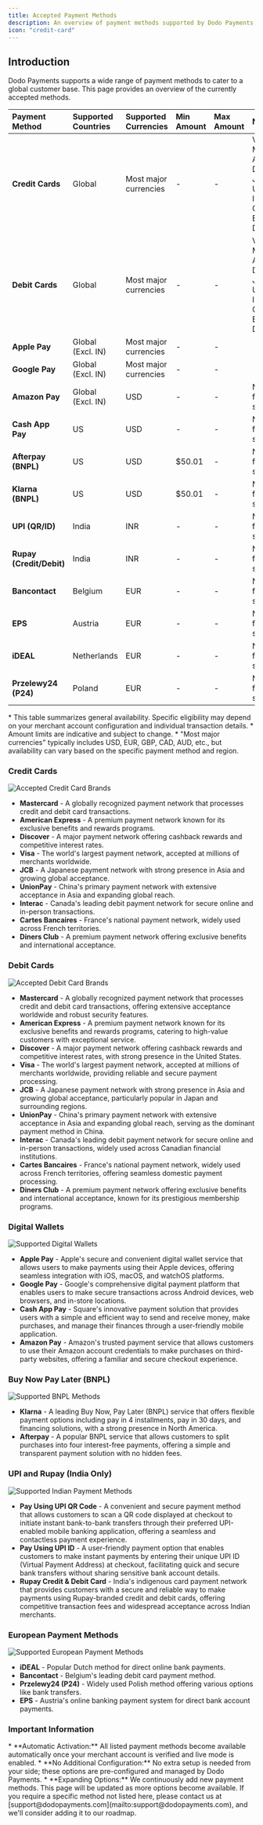 ```yaml
---
title: Accepted Payment Methods
description: An overview of payment methods supported by Dodo Payments, including credit/debit cards, digital wallets, BNPL, UPI/Rupay, and European options.
icon: "credit-card"
---
```


## Introduction

Dodo Payments supports a wide range of payment methods to cater to a global customer base. This page provides an overview of the currently accepted methods.

| Payment Method          | Supported Countries | Supported Currencies | Min Amount | Max Amount | Notes                     |
| :---------------------- | :------------------ | :------------------- | :--------- | :--------- | :------------------------ |
| **Credit Cards**        | Global              | Most major currencies| -          | -          | Visa, Mastercard, Amex, Discover, JCB, UnionPay, Interac, Cartes Bancaires, Diners Club |
| **Debit Cards**         | Global              | Most major currencies| -          | -          | Visa, Mastercard, Amex, Discover, JCB, UnionPay, Interac, Cartes Bancaires, Diners Club |
| **Apple Pay**           | Global (Excl. IN)   | Most major currencies| -          | -          |                           |
| **Google Pay**          | Global (Excl. IN)   | Most major currencies| -          | -          |                           |
| **Amazon Pay**          | Global (Excl. IN)   | USD                  | -          | -          | Not available for subscriptions |
| **Cash App Pay**        | US                  | USD                  | -          | -          | Not available for subscriptions |
| **Afterpay (BNPL)**     | US                  | USD                  | $50.01     | -          | Not available for subscriptions |
| **Klarna (BNPL)**       | US                  | USD                  | $50.01     | -          | Not available for subscriptions |
| **UPI (QR/ID)**         | India               | INR                  | -          | -          | Not available for subscriptions |
| **Rupay (Credit/Debit)**| India               | INR                  | -          | -          | Not available for subscriptions |
| **Bancontact**          | Belgium             | EUR                  | -          | -          | Not available for subscriptions |
| **EPS**                 | Austria             | EUR                  | -          | -          | Not available for subscriptions |
| **iDEAL**               | Netherlands         | EUR                  | -          | -          | Not available for subscriptions |
| **Przelewy24 (P24)**    | Poland              | EUR                  | -          | -          | Not available for subscriptions |

<Note>
  * This table summarizes general availability. Specific eligibility may depend on your merchant account configuration and individual transaction details.
  * Amount limits are indicative and subject to change.
  * "Most major currencies" typically includes USD, EUR, GBP, CAD, AUD, etc., but availability can vary based on the specific payment method and region.
</Note>

### Credit Cards

<Frame>
  <img alt="Accepted Credit Card Brands" src="/images/transactions/payments/cards.png" />
</Frame>

*   **Mastercard** - A globally recognized payment network that processes credit and debit card transactions.
*   **American Express** - A premium payment network known for its exclusive benefits and rewards programs.
*   **Discover** - A major payment network offering cashback rewards and competitive interest rates.
*   **Visa** - The world's largest payment network, accepted at millions of merchants worldwide.
*   **JCB** - A Japanese payment network with strong presence in Asia and growing global acceptance.
*   **UnionPay** - China's primary payment network with extensive acceptance in Asia and expanding global reach.
*   **Interac** - Canada's leading debit payment network for secure online and in-person transactions.
*   **Cartes Bancaires** - France's national payment network, widely used across French territories.
*   **Diners Club** - A premium payment network offering exclusive benefits and international acceptance.

### Debit Cards

<Frame>
  <img alt="Accepted Debit Card Brands" src="/images/transactions/payments/cards.png" />
</Frame>

*   **Mastercard** - A globally recognized payment network that processes credit and debit card transactions, offering extensive acceptance worldwide and robust security features.
*   **American Express** - A premium payment network known for its exclusive benefits and rewards programs, catering to high-value customers with exceptional service.
*   **Discover** - A major payment network offering cashback rewards and competitive interest rates, with strong presence in the United States.
*   **Visa** - The world's largest payment network, accepted at millions of merchants worldwide, providing reliable and secure payment processing.
*   **JCB** - A Japanese payment network with strong presence in Asia and growing global acceptance, particularly popular in Japan and surrounding regions.
*   **UnionPay** - China's primary payment network with extensive acceptance in Asia and expanding global reach, serving as the dominant payment method in China.
*   **Interac** - Canada's leading debit payment network for secure online and in-person transactions, widely used across Canadian financial institutions.
*   **Cartes Bancaires** - France's national payment network, widely used across French territories, offering seamless domestic payment processing.
*   **Diners Club** - A premium payment network offering exclusive benefits and international acceptance, known for its prestigious membership programs.

### Digital Wallets

<Frame>
  <img alt="Supported Digital Wallets" src="/images/transactions/payments/wallet_supported.png" />
</Frame>

*   **Apple Pay** - Apple's secure and convenient digital wallet service that allows users to make payments using their Apple devices, offering seamless integration with iOS, macOS, and watchOS platforms.
*   **Google Pay** - Google's comprehensive digital payment platform that enables users to make secure transactions across Android devices, web browsers, and in-store locations.
*   **Cash App Pay** - Square's innovative payment solution that provides users with a simple and efficient way to send and receive money, make purchases, and manage their finances through a user-friendly mobile application.
*   **Amazon Pay** - Amazon's trusted payment service that allows customers to use their Amazon account credentials to make purchases on third-party websites, offering a familiar and secure checkout experience.

### Buy Now Pay Later (BNPL)

<Frame>
  <img alt="Supported BNPL Methods" src="/images/transactions/payments/bnpl_supported.png" />
</Frame>

*   **Klarna** - A leading Buy Now, Pay Later (BNPL) service that offers flexible payment options including pay in 4 installments, pay in 30 days, and financing solutions, with a strong presence in North America.
*   **Afterpay** - A popular BNPL service that allows customers to split purchases into four interest-free payments, offering a simple and transparent payment solution with no hidden fees.

### UPI and Rupay (India Only)

<Frame>
  <img alt="Supported Indian Payment Methods" src="/images/transactions/payments/indian-methods.png" />
</Frame>

*   **Pay Using UPI QR Code** - A convenient and secure payment method that allows customers to scan a QR code displayed at checkout to initiate instant bank-to-bank transfers through their preferred UPI-enabled mobile banking application, offering a seamless and contactless payment experience.
*   **Pay Using UPI ID** - A user-friendly payment option that enables customers to make instant payments by entering their unique UPI ID (Virtual Payment Address) at checkout, facilitating quick and secure bank transfers without sharing sensitive bank account details.
*   **Rupay Credit & Debit Card** - India's indigenous card payment network that provides customers with a secure and reliable way to make payments using Rupay-branded credit and debit cards, offering competitive transaction fees and widespread acceptance across Indian merchants.

### European Payment Methods

<Frame>
  <img alt="Supported European Payment Methods" src="/images/transactions/payments/european.png" />
</Frame>

*   **iDEAL** - Popular Dutch method for direct online bank payments.
*   **Bancontact** - Belgium's leading debit card payment method.
*   **Przelewy24 (P24)** - Widely used Polish method offering various options like bank transfers.
*   **EPS** - Austria's online banking payment system for direct bank account payments.

### Important Information

<Info>
*   **Automatic Activation:** All listed payment methods become available automatically once your merchant account is verified and live mode is enabled.
*   **No Additional Configuration:** No extra setup is needed from your side; these options are pre-configured and managed by Dodo Payments.
*   **Expanding Options:** We continuously add new payment methods. This page will be updated as more options become available. If you require a specific method not listed here, please contact us at [support@dodopayments.com](mailto:support@dodopayments.com), and we'll consider adding it to our roadmap.
</Info>